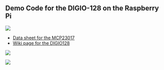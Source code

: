 == Demo Code for the DIGIO-128 on the Raspberry Pi ==

<img src="http://land-boards.com/blwiki/images/2/26/DIGIO-128-X3-CCA_5847-640px.jpg"></img>

* [http://ww1.microchip.com/downloads/en/DeviceDoc/20001952C.pdf Data sheet for the MCP23017]
* [http://land-boards.com/blwiki/index.php?title=DIGIO-128 Wiki page for the DIGIO128]

<img src="http://land-boards.com/blwiki/images/0/0d/P1-DIGIO-Conn.PNG"></img>

<img src="http://land-boards.com/blwiki/images/8/88/DIGIO-128-I2C-Addrs-X2.PNG"></img>
